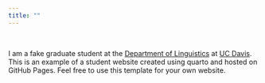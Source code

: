 ```yaml
---
title: ""
---
```


<br>

I am a fake graduate student at the [Department of Linguistics](https://linguistics.ucdavis.edu/) at [UC Davis](https://www.ucdavis.edu/). This is an example of a student website created using quarto and hosted on GitHub Pages. Feel free to use this template for your own website. 





